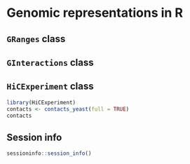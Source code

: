 # Genomic representations in R

## `GRanges` class

## `GInteractions` class

## `HiCExperiment` class

```r
library(HiCExperiment)
contacts <- contacts_yeast(full = TRUE)
contacts
```

## Session info 

```r
sessioninfo::session_info()
```
